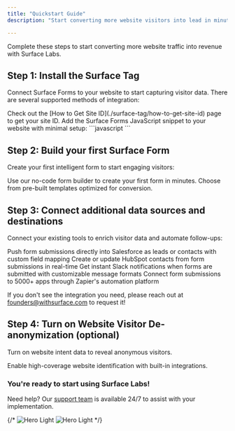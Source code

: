 ```yaml
---
title: "Quickstart Guide"
description: "Start converting more website visitors into lead in minutes."

---
```


Complete these steps to start converting more website traffic into revenue with Surface Labs.

## Step 1: Install the Surface Tag

Connect Surface Forms to your website to start capturing visitor data. There are several supported methods of integration:

<Note>
  Check out the [How to Get Site ID](./surface-tag/how-to-get-site-id) page to get your site ID.
</Note>

<Card title="Surface Tag" icon="code">
  Add the Surface Forms JavaScript snippet to your website with minimal setup:
  ```javascript
  <!-- Start Surface Tag -->
  <script 
    src="https://cdn.jsdelivr.net/gh/trysurface/scripts@latest/surface_tag.min.js"
    siteId="YOUR_SITE_ID"> // Replace with your site ID
  </script>
  <!-- End Surface Tag -->
  ```
</Card>

## Step 2: Build your first Surface Form

Create your first intelligent form to start engaging visitors:

<CardGroup>
  <Card title="Form Builder" icon="wand-magic-sparkles" href="surface-forms/form-builder">
    Use our no-code form builder to create your first form in minutes.
  </Card>
  <Card title="Form Templates" icon="rectangle-list">
    Choose from pre-built templates optimized for conversion.
  </Card>
</CardGroup>

## Step 3: Connect additional data sources and destinations

Connect your existing tools to enrich visitor data and automate follow-ups:

<CardGroup cols={2}>
    <Card title="Salesforce" icon="salesforce" href="integrations/salesforce">
    Push form submissions directly into Salesforce as leads or contacts with custom field mapping
  </Card>
  
  <Card title="HubSpot" icon="hubspot" href="integrations/hubspot">
    Create or update HubSpot contacts from form submissions in real-time
  </Card>
  
  <Card title="Slack" icon="slack" href="integrations/slack">
    Get instant Slack notifications when forms are submitted with customizable message formats
  </Card>

  <Card title="Zapier" icon="bolt" href="integrations/zapier">
    Connect form submissions to 5000+ apps through Zapier's automation platform
  </Card>
</CardGroup>
<Card title="We're adding new integrations all the time">
  <p>If you don't see the integration you need, please reach out at <a href="mailto:founders@withsurface.com">founders@withsurface.com</a> to request it!</p>
</Card>

## Step 4: Turn on Website Visitor De-anonymization (optional)

Turn on website intent data to reveal anonymous visitors.

<Card title="Visitor Intelligence" icon="user-secret">
  Enable high-coverage website identification with built-in integrations.
</Card>

### You're ready to start using Surface Labs! 


Need help? Our [support team](mailto:support@withsurface.com) is available 24/7 to assist with your implementation.

{/* <Accordion title="Click to expand">
  <CardGroup cols={2}>
    <img className="block" src="/images/gtm/gtm_1.png" alt="Hero Light" />
    <img className="block" src="/images/gtm/gtm_2.png" alt="Hero Light" />
  </CardGroup>
</Accordion> */}
